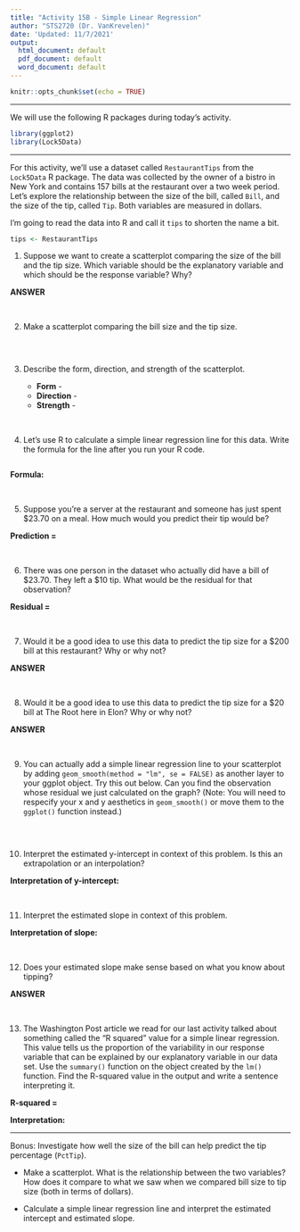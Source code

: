 ```yaml
---
title: "Activity 15B - Simple Linear Regression"
author: "STS2720 (Dr. VanKrevelen)"
date: 'Updated: 11/7/2021'
output:
  html_document: default
  pdf_document: default
  word_document: default
---
```


```r
knitr::opts_chunk$set(echo = TRUE)
```

---

We will use the following R packages during today's activity.

```r
library(ggplot2)
library(Lock5Data)
```

---

For this activity, we'll use a dataset called `RestaurantTips` from the `Lock5Data` R package. The data was collected by the owner of a bistro in New York and contains 157 bills at the restaurant over a two week period. Let's explore the relationship between the size of the bill, called `Bill`, and the size of the tip, called `Tip`. Both variables are measured in dollars.

I'm going to read the data into R and call it `tips` to shorten the name a bit.

```r
tips <- RestaurantTips
```


1. Suppose we want to create a scatterplot comparing the size of the bill and the tip size. Which variable should be the explanatory variable and which should be the response variable? Why?

**ANSWER**


<br>

2. Make a scatterplot comparing the bill size and the tip size.

```r

```


<br>

3. Describe the form, direction, and strength of the scatterplot.

   - **Form** -
   - **Direction** - 
   - **Strength** -


<br>

4. Let's use R to calculate a simple linear regression line for this data. Write the formula for the line after you run your R code.

```r

```

**Formula:**

<br>

5. Suppose you're a server at the restaurant and someone has just spent \$23.70 on a meal. How much would you predict their tip would be?

**Prediction =**

<br>

6. There was one person in the dataset who actually did have a bill of \$23.70. They left a \$10 tip. What would be the residual for that observation?

**Residual =**


<br>

7. Would it be a good idea to use this data to predict the tip size for a \$200 bill at this restaurant? Why or why not?

**ANSWER**


<br>

8. Would it be a good idea to use this data to predict the tip size for a \$20 bill at The Root here in Elon? Why or why not?

**ANSWER**


<br>

9. You can actually add a simple linear regression line to your scatterplot by adding `geom_smooth(method = "lm", se = FALSE)` as another layer to your ggplot object. Try this out below. Can you find the observation whose residual we just calculated on the graph? (Note: You will need to respecify your x and y aesthetics in `geom_smooth()` or move them to the `ggplot()` function instead.)

```r

```



<br>

10. Interpret the estimated y-intercept in context of this problem. Is this an extrapolation or an interpolation?

**Interpretation of y-intercept:**

<br>

11. Interpret the estimated slope in context of this problem.

**Interpretation of slope:**


<br>

12. Does your estimated slope make sense based on what you know about tipping?

**ANSWER**


<br>

13. The Washington Post article we read for our last activity talked about something called the "R squared" value for a simple linear regression. This value tells us the proportion of the variability in our response variable that can be explained by our explanatory variable in our data set. Use the `summary()` function on the object created by the `lm()` function. Find the R-squared value in the output and write a sentence interpreting it.

**R-squared =**

**Interpretation:**


---

Bonus: Investigate how well the size of the bill can help predict the tip percentage (`PctTip`).

* Make a scatterplot. What is the relationship between the two variables? How does it compare to what we saw when we compared bill size to tip size (both in terms of dollars).


* Calculate a simple linear regression line and interpret the estimated intercept and estimated slope.